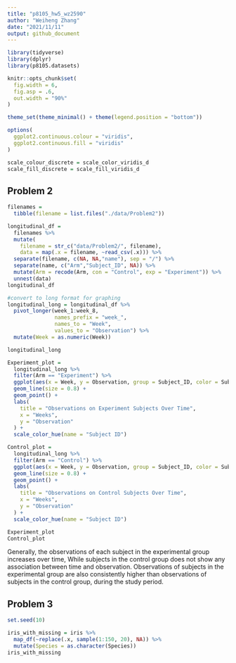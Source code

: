 ```yaml
---
title: "p8105_hw5_wz2590"
author: "Weiheng Zhang"
date: "2021/11/11"
output: github_document
---
```


```r
library(tidyverse)
library(dplyr)
library(p8105.datasets)

knitr::opts_chunk$set(
  fig.width = 6,
  fig.asp = .6,
  out.width = "90%"
)

theme_set(theme_minimal() + theme(legend.position = "bottom"))

options(
  ggplot2.continuous.colour = "viridis",
  ggplot2.continuous.fill = "viridis"
)

scale_colour_discrete = scale_color_viridis_d
scale_fill_discrete = scale_fill_viridis_d
```


## Problem 2

```r
filenames = 
  tibble(filename = list.files("./data/Problem2"))
```


```r
longitudinal_df = 
  filenames %>% 
  mutate(
    filename = str_c("data/Problem2/", filename),
    data = map(.x = filename, ~read_csv(.x))) %>% 
  separate(filename, c(NA, NA,"name"), sep = "/") %>% 
  separate(name, c("Arm","Subject_ID", NA)) %>% 
  mutate(Arm = recode(Arm, con = "Control", exp = "Experiment")) %>% 
  unnest(data)
longitudinal_df
```

```r
#convert to long format for graphing
longitudinal_long = longitudinal_df %>% 
  pivot_longer(week_1:week_8,
               names_prefix = "week_",
               names_to = "Week",
               values_to = "Observation") %>% 
  mutate(Week = as.numeric(Week))

longitudinal_long
```


```r
Experiment_plot = 
  longitudinal_long %>% 
  filter(Arm == "Experiment") %>% 
  ggplot(aes(x = Week, y = Observation, group = Subject_ID, color = Subject_ID)) +
  geom_line(size = 0.8) + 
  geom_point() +
  labs(
    title = "Observations on Experiment Subjects Over Time",
    x = "Weeks",
    y = "Observation"
  ) + 
  scale_color_hue(name = "Subject ID")

Control_plot = 
  longitudinal_long %>% 
  filter(Arm == "Control") %>% 
  ggplot(aes(x = Week, y = Observation, group = Subject_ID, color = Subject_ID)) +
  geom_line(size = 0.8) + 
  geom_point() +
  labs(
    title = "Observations on Control Subjects Over Time",
    x = "Weeks",
    y = "Observation"
  ) + 
  scale_color_hue(name = "Subject ID")

Experiment_plot
Control_plot
```
Generally, the observations of each subject in the experimental group increases over time, While subjects in the control group does not show any association between time and observation. Observations of subjects in the experimental group are also consistently higher than observations of subjects in the control group, during the study period.  
  
  
## Problem 3
```r
set.seed(10)

iris_with_missing = iris %>% 
  map_df(~replace(.x, sample(1:150, 20), NA)) %>%
  mutate(Species = as.character(Species))
iris_with_missing
```














